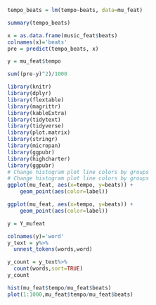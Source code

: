 ```r
tempo_beats = lm(tempo~beats, data=mu_feat)
```

```r
summary(tempo_beats)
```

```r
x = as.data.frame(music_feat$beats)
colnames(x)='beats'
pre = predict(tempo_beats, x)

y = mu_feat$tempo

sum((pre-y)^2)/1000
```

```r
library(knitr)
library(dplyr)
library(flextable)
library(magrittr)
library(kableExtra)
library(tidytext)
library(tidyverse)
library(plot.matrix)
library(stringr)
library(micropan)
library(ggpubr)
library(highcharter)
library(ggpubr)
# Change histogram plot line colors by groups
# Change histogram plot line colors by groups
ggplot(mu_feat, aes(x=tempo, y=beats)) +
    geom_point(aes(color=label))

ggplot(mu_feat, aes(x=tempo, y=beats)) +
    geom_point(aes(color=label))

```

```r
y = Y_mufeat

colnames(y)='word'
y_text = y%>%
  unnest_tokens(words,word)

y_count = y_text%>%
  count(words,sort=TRUE)
y_count
```

```r
hist(mu_feat$tempo/mu_feat$beats)
plot(1:1000,mu_feat$tempo/mu_feat$beats)

```